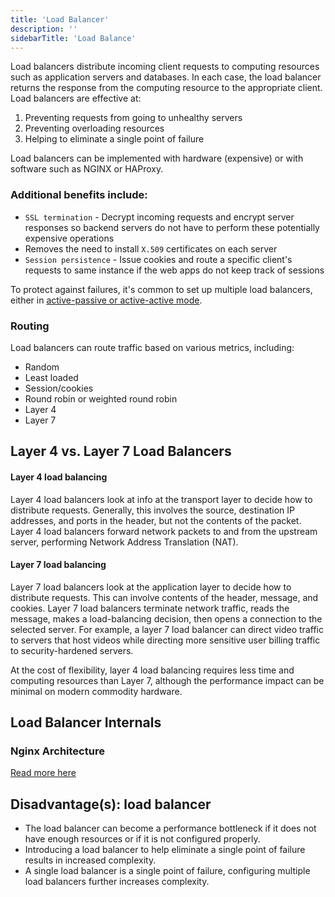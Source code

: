 ```yaml
---
title: 'Load Balancer'
description: ''
sidebarTitle: 'Load Balance'
---
```


Load balancers distribute incoming client requests to computing resources such as application servers and databases.
In each case, the load balancer returns the response from the computing resource to the appropriate client. Load
balancers are effective at:

1. Preventing requests from going to unhealthy servers
2. Preventing overloading resources
3. Helping to eliminate a single point of failure

Load balancers can be implemented with hardware (expensive) or with software such as NGINX or HAProxy.

### Additional benefits include:

- `SSL termination` - Decrypt incoming requests and encrypt server responses so backend servers do not have to perform these potentially expensive operations
- Removes the need to install `X.509` certificates on each server
- `Session persistence` - Issue cookies and route a specific client's requests to same instance if the web apps do not keep track of sessions

To protect against failures, it's common to set up multiple load balancers, either in
[active-passive or active-active mode](/hld/fundamentals/primer/availability-patterns#fail-over).

### Routing

Load balancers can route traffic based on various metrics, including:

- Random
- Least loaded
- Session/cookies
- Round robin or weighted round robin
- Layer 4
- Layer 7

## Layer 4 vs. Layer 7 Load Balancers

#### Layer 4 load balancing
Layer 4 load balancers look at info at the transport layer to decide how to distribute requests. Generally, this
involves the source, destination IP addresses, and ports in the header, but not the contents of the packet. Layer 4
load balancers forward network packets to and from the upstream server, performing Network Address Translation (NAT).

#### Layer 7 load balancing
Layer 7 load balancers look at the application layer to decide how to distribute requests. This can involve contents of
the header, message, and cookies. Layer 7 load balancers terminate network traffic, reads the message, makes a
load-balancing decision, then opens a connection to the selected server. For example, a layer 7 load balancer can direct
video traffic to servers that host videos while directing more sensitive user billing traffic to security-hardened servers.

At the cost of flexibility, layer 4 load balancing requires less time and computing resources than Layer 7, although
the performance impact can be minimal on modern commodity hardware.

## Load Balancer Internals

### Nginx Architecture

[Read more here](https://blog.nginx.org/blog/inside-nginx-how-we-designed-for-performance-scale)

## Disadvantage(s): load balancer
- The load balancer can become a performance bottleneck if it does not have enough resources or if it is not configured properly.
- Introducing a load balancer to help eliminate a single point of failure results in increased complexity.
- A single load balancer is a single point of failure, configuring multiple load balancers further increases complexity.
